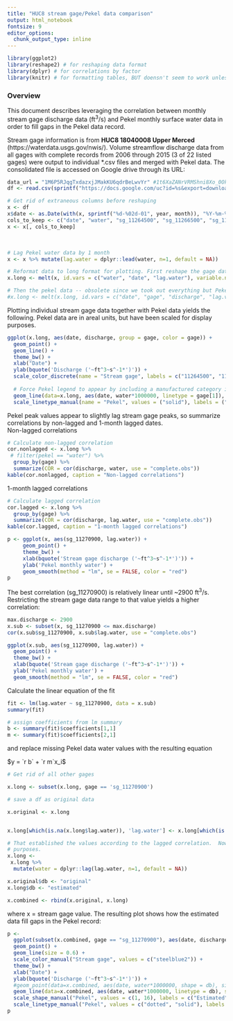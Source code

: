 ```yaml
---
title: "HUC8 stream gage/Pekel data comparison"
output: html_notebook
fontsize: 9
editor_options: 
  chunk_output_type: inline
---
```


```r
library(ggplot2)
library(reshape2) # for reshaping data format
library(dplyr) # for correlations by factor
library(knitr) # for formatting tables, BUT doensn't seem to work unless knitting
```
### Overview
This document describes leveraging the correlation between monthly stream gage discharge data (ft<sup>3</sup>/s) and Pekel monthly surface water data in order to fill gaps in the Pekel data record.

Stream gage information is from **HUC8 18040008 Upper Merced** (https://waterdata.usgs.gov/nwis/). Volume streamflow discharge data from all gages with complete records from 2006 through 2015 (3 of 22 listed gages) were output to individual *.csv files and merged with Pekel data. The consolidated file is accessed on Google drive through its URL:
```r
data_url = "1M6P5RJqgTxdazxjJMakKU6qdrBeLwvYr" #1t6XaZANrVRMShni8Xo_0Ok7esSM2vqBt"
df <- read.csv(sprintf("https://docs.google.com/uc?id=%s&export=download", data_url))
```


```r
# Get rid of extraneous columns before reshaping
x <- df
x$date <- as.Date(with(x, sprintf("%d-%02d-01", year, month)), "%Y-%m-%d")
cols_to_keep <- c("date", "water", "sg_11264500", "sg_11266500", "sg_11270900")
x <- x[, cols_to_keep]

```   
<br>

```r
# Lag Pekel water data by 1 month
x <- x %>% mutate(lag.water = dplyr::lead(water, n=1, default = NA))

# Reformat data to long format for plotting. First reshape the gage data--
x.long <- melt(x, id.vars = c("water", "date", "lag.water"), variable.name = "gage", value.name = "discharge")

# Then the pekel data -- obsolete since we took out everything but Pekel water data
#x.long <- melt(x.long, id.vars = c("date", "gage", "discharge", "lag.value"), variable.name = "pekel")

```
Plotting individual stream gage data together with Pekel data yields the following.  Pekel data are in areal units, but have been scaled for display purposes.

```r
ggplot(x.long, aes(date, discharge, group = gage, color = gage)) + 
  geom_point() + 
  geom_line() +
  theme_bw() +
  xlab("Date") +
  ylab(bquote('Discharge ('~ft^3~s^-1*')')) +
  scale_color_discrete(name = "Stream gage", labels = c("11264500", "11266500", "11270900")) +
  
  # Force Pekel legend to appear by including a manufactured category in aes (here, gage[1])
  geom_line(data=x.long, aes(date, water*1000000, linetype = gage[1]), color = "black", size = 1.3) +
  scale_linetype_manual(name = "Pekel", values = ("solid"), labels = ("Water extent"))

```
Pekel peak values appear to slightly lag stream gage peaks, so summarize correlations by non-lagged and 1-month lagged dates.
<br>
Non-lagged correlations
```r

# Calculate non-lagged correlation
cor.nonlagged <- x.long %>%
 # filter(pekel == "water") %>%  
  group_by(gage) %>%
  summarize(COR = cor(discharge, water, use = "complete.obs"))
kable(cor.nonlagged, caption = "Non-lagged correlations")
```
1-month lagged correlations
```r
# Calculate lagged correlation
cor.lagged <- x.long %>%
  group_by(gage) %>%
  summarize(COR = cor(discharge, lag.water, use = "complete.obs"))
kable(cor.lagged, caption = "1-month lagged correlations")
```

```r
p <- ggplot(x, aes(sg_11270900, lag.water)) + 
     geom_point() + 
     theme_bw() +
     xlab(bquote('Stream gage discharge ('~ft^3~s^-1*')')) +
     ylab('Pekel monthly water') +
     geom_smooth(method = "lm", se = FALSE, color = "red")
p
```
The best correlation (sg_11270900) is relatively linear until ~2900 ft<sup>3</sup>/s. Restricting the stream gage data range to that value yields a higher correlation:

```r
max.discharge <- 2900
x.sub <- subset(x, sg_11270900 <= max.discharge)
cor(x.sub$sg_11270900, x.sub$lag.water, use = "complete.obs")
```

```r
ggplot(x.sub, aes(sg_11270900, lag.water)) + 
  geom_point() + 
  theme_bw() +
  xlab(bquote('Stream gage discharge ('~ft^3~s^-1*')')) +
  ylab('Pekel monthly water') +
  geom_smooth(method = "lm", se = FALSE, color = "red")
```
Calculate the linear equation of the fit
```r
fit <- lm(lag.water ~ sg_11270900, data = x.sub)
summary(fit)
```

```r
# assign coefficients from lm summary
b <- summary(fit)$coefficients[1,1]
m <- summary(fit)$coefficients[2,1]
```

and replace missing Pekel data water values with the resulting equation

$y = `r b` + `r m`x_i$

```r
# Get rid of all other gages

x.long <- subset(x.long, gage == 'sg_11270900')

# save a df as original data

x.original <- x.long


x.long[which(is.na(x.long$lag.water)), 'lag.water'] <- x.long[which(is.na(x.long$lag.water)), 'discharge']*m + b

# That established the values according to the lagged correlation.  Now unlag for plotting
# purposes.
x.long <-
 x.long %>% 
  mutate(water = dplyr::lag(lag.water, n=1, default = NA))

x.original$db <- "original"
x.long$db <- "estimated"

x.combined <- rbind(x.original, x.long)

```

where x = stream gage value. The resulting plot shows how the estimated data fill gaps in the Pekel record:

```r

p <- 
  ggplot(subset(x.combined, gage == "sg_11270900"), aes(date, discharge, color = gage)) + 
  geom_point() + 
  geom_line(size = 0.6) +
  scale_color_manual("Stream gage", values = c("steelblue2")) +
  theme_bw() +
  xlab("Date") +
  ylab(bquote('Discharge ('~ft^3~s^-1*')')) +
  #geom_point(data=x.combined, aes(date, water*1000000, shape = db), size = 1.0, color = "black") +
  geom_line(data=x.combined, aes(date, water*1000000, linetype = db), size = 0.9, color = "black") +
  scale_shape_manual("Pekel", values = c(1, 16), labels = c("Estimated", "Original")) + 
  scale_linetype_manual("Pekel", values = c("dotted", "solid"), labels = c("Estimated", "Original"))
p

```
